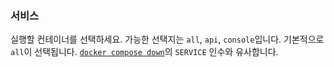 ### 서비스

실행할 컨테이너를 선택하세요.
가능한 선택지는 `all`, `api`, `console`입니다.
기본적으로 `all`이 선택됩니다.
[`docker compose down`][docker compose logs]의 `SERVICE` 인수와 유사합니다.

[docker compose logs]: https://docs.docker.com/reference/cli/docker/compose/logs/